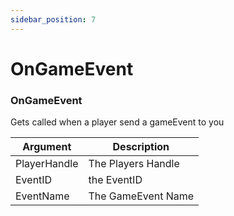 ```yaml
---
sidebar_position: 7
---
```


# OnGameEvent

### OnGameEvent
Gets called when a player send a gameEvent to you

| Argument     | Description        |
|--------------|--------------------|
| PlayerHandle | The Players Handle |
| EventID      | the EventID        |
| EventName    | The GameEvent Name |